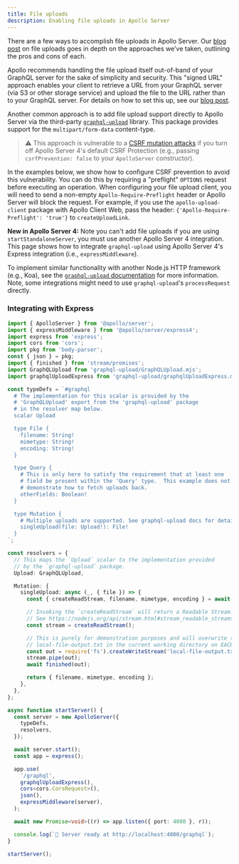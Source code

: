 ```yaml
---
title: File uploads
description: Enabling file uploads in Apollo Server
---
```


There are a few ways to accomplish file uploads in Apollo Server. Our [blog post](https://www.apollographql.com/blog/backend/file-uploads/file-upload-best-practices/) on file uploads goes in depth on the approaches we've taken, outlining the pros and cons of each.

Apollo recommends handling the file upload itself out-of-band of your GraphQL server for the sake of simplicity and security. This "signed URL" approach enables your client to retrieve a URL from your GraphQL server (via S3 or other storage service) and upload the file to the URL rather than to your GraphQL server. For details on how to set this up, see our [blog post](https://www.apollographql.com/blog/backend/file-uploads/file-upload-best-practices/).

Another common approach is to add file upload support directly to Apollo Server via the third-party [`graphql-upload`](https://npm.im/graphql-upload) library. This package provides support for the `multipart/form-data` content-type.

> ⚠️ This approach is vulnerable to a [CSRF mutation attacks](https://github.com/apollographql/apollo-server/security/advisories/GHSA-2p3c-p3qw-69r4) if you turn off Apollo Server 4's default CSRF Protection (e.g., passing `csrfPrevention: false` to your `ApolloServer` constructor).

In the examples below, we show how to configure CSRF prevention to avoid this vulnerability. You can do this by requiring a "preflight" `OPTIONS` request before executing an operation. When configuring your file upload client, you will need to send a non-empty `Apollo-Require-Preflight` header or Apollo Server will block the request. For example, if you use the `apollo-upload-client` package with Apollo Client Web, pass the header: `{'Apollo-Require-Preflight': 'true'}` to `createUploadLink`.

<!-- TODO:AS4 confirm if this is true -->

**New in Apollo Server 4:** Note you can't add file uploads if you are using `startStandaloneServer`, you must use another Apollo Server 4 integration. This page shows how to integrate `graphql-upload` using Apollo Server 4's Express integration (i.e., `expressMiddleware`).

To implement similar functionality with another Node.js HTTP framework (e.g., Koa), see the [`graphql-upload` documentation](https://github.com/jaydenseric/graphql-upload) for more information. Note, some integrations might need to use `graphql-upload`'s `processRequest` directly.

### Integrating with Express

<MultiCodeBlock>

```ts title="index.ts"
import { ApolloServer } from '@apollo/server';
import { expressMiddleware } from '@apollo/server/express4';
import express from 'express';
import cors from 'cors';
import pkg from 'body-parser';
const { json } = pkg;
import { finished } from 'stream/promises';
import GraphQLUpload from 'graphql-upload/GraphQLUpload.mjs';
import graphqlUploadExpress from 'graphql-upload/graphqlUploadExpress.mjs';

const typeDefs = `#graphql
  # The implementation for this scalar is provided by the
  # 'GraphQLUpload' export from the 'graphql-upload' package
  # in the resolver map below.
  scalar Upload

  type File {
    filename: String!
    mimetype: String!
    encoding: String!
  }

  type Query {
    # This is only here to satisfy the requirement that at least one
    # field be present within the 'Query' type.  This example does not
    # demonstrate how to fetch uploads back.
    otherFields: Boolean!
  }

  type Mutation {
    # Multiple uploads are supported. See graphql-upload docs for details.
    singleUpload(file: Upload!): File!
  }
`;

const resolvers = {
  // This maps the `Upload` scalar to the implementation provided
  // by the `graphql-upload` package.
  Upload: GraphQLUpload,

  Mutation: {
    singleUpload: async (_, { file }) => {
      const { createReadStream, filename, mimetype, encoding } = await file;

      // Invoking the `createReadStream` will return a Readable Stream.
      // See https://nodejs.org/api/stream.html#stream_readable_streams
      const stream = createReadStream();

      // This is purely for demonstration purposes and will overwrite the
      // local-file-output.txt in the current working directory on EACH upload.
      const out = require('fs').createWriteStream('local-file-output.txt');
      stream.pipe(out);
      await finished(out);

      return { filename, mimetype, encoding };
    },
  },
};

async function startServer() {
  const server = new ApolloServer({
    typeDefs,
    resolvers,
  });

  await server.start();
  const app = express();

  app.use(
    '/graphql',
    graphqlUploadExpress(),
    cors<cors.CorsRequest>(),
    json(),
    expressMiddleware(server),
  );

  await new Promise<void>((r) => app.listen({ port: 4000 }, r));

  console.log(`🚀 Server ready at http://localhost:4000/graphql`);
}

startServer();
```

</MultiCodeBlock>

<!-- TODO(AS4) update once we have a stable fastify integration for folks
### Integrating with Fastify

```js
const { ApolloServer, gql } = require('apollo-server-fastify');
const {
  ApolloServerPluginLandingPageLocalDefault,
} = require('apollo-server-core');
const { GraphQLUpload, processRequest } = require('graphql-upload');
const { finished } = require('stream/promises');

const typeDefs = gql`
  # The implementation for this scalar is provided by the
  # 'GraphQLUpload' export from the 'graphql-upload' package
  # in the resolver map below.
  scalar Upload

  type File {
    filename: String!
    mimetype: String!
    encoding: String!
  }

  type Query {
    # This is only here to satisfy the requirement that at least one
    # field be present within the 'Query' type.  This example does not
    # demonstrate how to fetch uploads back.
    otherFields: Boolean!
  }

  type Mutation {
    # Multiple uploads are supported. See graphql-upload docs for details.
    singleUpload(file: Upload!): File!
  }
`;

const resolvers = {
  // This maps the `Upload` scalar to the implementation provided
  // by the `graphql-upload` package.
  Upload: GraphQLUpload,

  Mutation: {
    singleUpload: async (parent, { file }) => {
      const { createReadStream, filename, mimetype, encoding } = await file;

      // Invoking the `createReadStream` will return a Readable Stream.
      // See https://nodejs.org/api/stream.html#stream_readable_streams
      const stream = createReadStream();

      // This is purely for demonstration purposes and will overwrite the
      // local-file-output.txt in the current working directory on EACH upload.
      const out = require('fs').createWriteStream('local-file-output.txt');
      stream.pipe(out);
      await finished(out);

      return { filename, mimetype, encoding };
    },
  },
};

const app = require('fastify')({
  logger: true,
});

const start = async () => {
  try {
    // Handle all requests that have the `Content-Type` header set as multipart
    app.addContentTypeParser('multipart', (request, payload, done) => {
      request.isMultipart = true;
      done();
    });

    // Format the request body to follow graphql-upload's
    app.addHook('preValidation', async function (request, reply) {
      if (!request.isMultipart) {
        return;
      }

      request.body = await processRequest(request.raw, reply.raw);
    });

    const server = new ApolloServer({
      typeDefs,
      resolvers,
      // Using graphql-upload without CSRF prevention is very insecure.
      csrfPrevention: true,
      cache: 'bounded',
      plugins: [ApolloServerPluginLandingPageLocalDefault({ embed: true })],
    });

    // Start Apollo Server
    await server.start();

    app.register(server.createHandler());
    await app.listen(3000);
  } catch (err) {
    app.log.error(err);
    process.exit(1);
  }
};

start();
``` -->

